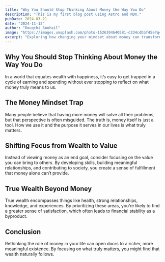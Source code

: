 ```yaml
---
title: "Why You Should Stop Thinking About Money the Way You Do"
description: "This is my first blog post using Astro and MDX."
pubDate: 2024-03-21
date: "2024-11-12"
author: "Douqchi Souhail"
image: "https://images.unsplash.com/photo-1526304640581-d334cdbbf45e?q=80&w=2070&auto=format&fit=crop&ixlib=rb-4.0.3&ixid=M3wxMjA3fDB8MHxwaG90by1wYWdlfHx8fGVufDB8fHx8fA%3D%3D"
excerpt: "Exploring how changing your mindset about money can transform your life and help you achieve true wealth."
---
```


## Why You Should Stop Thinking About Money the Way You Do

In a world that equates wealth with happiness, it’s easy to get trapped in a cycle of earning and spending without ever stopping to reflect on what money truly means to us.

## The Money Mindset Trap

Many people believe that having more money will solve all their problems, but that perspective is often misguided. The truth is, money itself is just a tool. How we use it and the purpose it serves in our lives is what truly matters.

## Shifting Focus from Wealth to Value

Instead of viewing money as an end goal, consider focusing on the value you can bring to others. By developing skills, building meaningful relationships, and contributing to society, you create a sense of fulfillment that money alone can’t provide.

## True Wealth Beyond Money

True wealth encompasses things like health, strong relationships, knowledge, and experiences. By prioritizing these areas, you’re likely to find a greater sense of satisfaction, which often leads to financial stability as a byproduct.

## Conclusion

Rethinking the role of money in your life can open doors to a richer, more meaningful existence. By focusing on what truly matters, you might find that wealth naturally follows.
